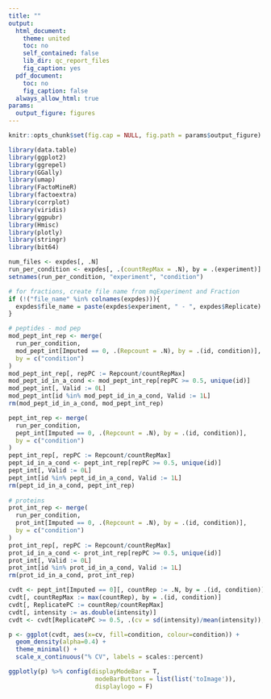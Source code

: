 ```yaml
---
title: ""
output:
  html_document:
    theme: united
    toc: no
    self_contained: false
    lib_dir: qc_report_files
    fig_caption: yes
  pdf_document:
    toc: no
    fig_caption: false
  always_allow_html: true
params:
  output_figure: figures
---
```



```r
knitr::opts_chunk$set(fig.cap = NULL, fig.path = params$output_figure)

library(data.table)
library(ggplot2)
library(ggrepel)
library(GGally)
library(umap)
library(FactoMineR)
library(factoextra)
library(corrplot)
library(viridis)
library(ggpubr)
library(Hmisc)
library(plotly)
library(stringr)
library(bit64)

num_files <- expdes[, .N]
run_per_condition <- expdes[, .(countRepMax = .N), by = .(experiment)]
setnames(run_per_condition, "experiment", "condition")

# for fractions, create file name from mqExperiment and Fraction
if (!("file_name" %in% colnames(expdes))){
  expdes$file_name = paste(expdes$experiment, " - ", expdes$Replicate)
}

# peptides - mod pep
mod_pept_int_rep <- merge(
  run_per_condition,
  mod_pept_int[Imputed == 0, .(Repcount = .N), by = .(id, condition)],
  by = c("condition")
)
mod_pept_int_rep[, repPC := Repcount/countRepMax]
mod_pept_id_in_a_cond <- mod_pept_int_rep[repPC >= 0.5, unique(id)]
mod_pept_int[, Valid := 0L]
mod_pept_int[id %in% mod_pept_id_in_a_cond, Valid := 1L]
rm(mod_pept_id_in_a_cond, mod_pept_int_rep)

pept_int_rep <- merge(
  run_per_condition,
  pept_int[Imputed == 0, .(Repcount = .N), by = .(id, condition)],
  by = c("condition")
)
pept_int_rep[, repPC := Repcount/countRepMax]
pept_id_in_a_cond <- pept_int_rep[repPC >= 0.5, unique(id)]
pept_int[, Valid := 0L]
pept_int[id %in% pept_id_in_a_cond, Valid := 1L]
rm(pept_id_in_a_cond, pept_int_rep)
  
# proteins
prot_int_rep <- merge(
  run_per_condition,
  prot_int[Imputed == 0, .(Repcount = .N), by = .(id, condition)],
  by = c("condition")
)
prot_int_rep[, repPC := Repcount/countRepMax]
prot_id_in_a_cond <- prot_int_rep[repPC >= 0.5, unique(id)]
prot_int[, Valid := 0L]
prot_int[id %in% prot_id_in_a_cond, Valid := 1L]
rm(prot_id_in_a_cond, prot_int_rep)
```


```r
cvdt <- pept_int[Imputed == 0][, countRep := .N, by = .(id, condition)]
cvdt[, countRepMax := max(countRep), by = .(id, condition)]
cvdt[, ReplicatePC := countRep/countRepMax]
cvdt[, intensity := as.double(intensity)]
cvdt <- cvdt[ReplicatePC >= 0.5, .(cv = sd(intensity)/mean(intensity)), by = .(id, condition)]

p <- ggplot(cvdt, aes(x=cv, fill=condition, colour=condition)) +
  geom_density(alpha=0.4) +
  theme_minimal() +
  scale_x_continuous("% CV", labels = scales::percent)

ggplotly(p) %>% config(displayModeBar = T, 
                        modeBarButtons = list(list('toImage')),
                        displaylogo = F)
```

